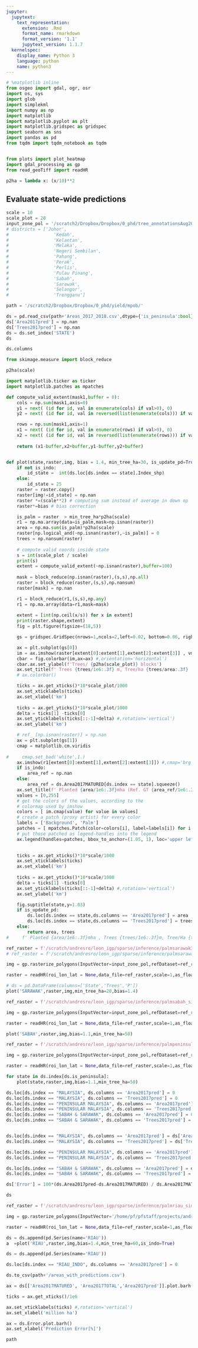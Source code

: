 ```yaml
---
jupyter:
  jupytext:
    text_representation:
      extension: .Rmd
      format_name: rmarkdown
      format_version: '1.1'
      jupytext_version: 1.1.7
  kernelspec:
    display_name: Python 3
    language: python
    name: python3
---
```


```python
# %matplotlib inline
from osgeo import gdal, ogr, osr
import os, sys
import glob
import simplekml
import numpy as np
import matplotlib
import matplotlib.pyplot as plt
import matplotlib.gridspec as gridspec
import seaborn as sns
import pandas as pd
from tqdm import tqdm_notebook as tqdm


from plots import plot_heatmap
import gdal_processing as gp
from read_geoTiff import readHR

p2ha = lambda x: (x/10)**2
```

## Evaluate state-wide predictions

```python
scale = 10
scale_plot = 20
input_zone_pol = '/scratch2/Dropbox/Dropbox/0_phd/tree_annotationsAug2019/countries/malaysia/MYS_adm1.shp'
# districts = ['Johor',
#                 'Kedah',
#                 'Kelantan',
#                 'Melaka',
#                 'Negeri Sembilan',
#                 'Pahang',
#                 'Perak',
#                 'Perlis',
#                 'Pulau Pinang',
#                 'Sabah',
#                 'Sarawak',
#                 'Selangor',
#                 'Trengganu']
```

```python
path = '/scratch2/Dropbox/Dropbox/0_phd/yield/mpob/'

ds = pd.read_csv(path+'Areas_2017_2018.csv',dtype={'is_peninsula':bool})
ds['Area2017pred'] = np.nan
ds['Trees2017pred'] = np.nan
ds = ds.set_index('STATE')
ds
```

```python
ds.columns
```

```python
from skimage.measure import block_reduce

```

```python
p2ha(scale)
```

```python
import matplotlib.ticker as ticker
import matplotlib.patches as mpatches
```

```python
def compute_valid_extent(mask1,buffer = 0):
    cols = np.sum(mask1,axis=0)
    y1 = next( (id for id, val in enumerate(cols) if val>0), 0)
    y2 = next( (id for id, val in reversed(list(enumerate(cols))) if val>0), 0)

    rows = np.sum(mask1,axis=1)
    x1 = next( (id for id, val in enumerate(rows) if val>0), 0)
    x2 = next( (id for id, val in reversed(list(enumerate(rows))) if val>0), 0)
    
    return (x1-buffer,x2+buffer,y1-buffer,y2+buffer)


def plot(state,raster,img, bias = 1.4, min_tree_ha=30, is_update_pd=True, is_indo=False):
    if not is_indo:
        id_state =  int(ds.loc[ds.index == state].Index_shp)
    else:
        id_state = 25
    raster = raster.copy()
    raster[img!=id_state] = np.nan
    raster *=(scale**2) # computing sum instead of average in down op 
    raster*=bias # bias correction

    is_palm = raster  > min_tree_ha*p2ha(scale)
    r1 = np.ma.array(data=is_palm,mask=np.isnan(raster))
    area = np.ma.sum(is_palm)*p2ha(scale)
    raster[np.logical_and(~np.isnan(raster),~is_palm)] = 0
    trees = np.nansum(raster)
    
    # compute valid coords inside state
    s = int(scale_plot / scale)
    print(s)
    extent = compute_valid_extent(~np.isnan(raster),buffer=100)
    
    mask = block_reduce(np.isnan(raster),(s,s),np.all)
    raster = block_reduce(raster,(s,s),np.nansum)
    raster[mask] = np.nan

    r1 = block_reduce(r1,(s,s),np.any)
    r1 = np.ma.array(data=r1,mask=mask)
    
    extent = [int(np.ceil(x/s)) for x in extent]
    print(raster.shape,extent)
    fig = plt.figure(figsize=(18,5))

    gs = gridspec.GridSpec(nrows=1,ncols=2,left=0.02, bottom=0.06, right=0.95, top=0.94, wspace=0.05)

    ax = plt.subplot(gs[0])
    im = ax.imshow(raster[extent[0]:extent[1],extent[2]:extent[3]] , vmin=min_tree_ha*p2ha(scale_plot))
    cbar = fig.colorbar(im,ax=ax) #,orientation='horizontal')
    cbar.ax.set_ylabel(f'Trees/ {p2ha(scale_plot)} blocks')
    ax.set_title(f' Trees {trees/1e6:.3f} m, Tree/ha {trees/area:.3f} ')
    # ax.colorbar()

    ticks = ax.get_xticks()*10*scale_plot/1000
    ax.set_xticklabels(ticks)
    ax.set_xlabel('km')
    
    ticks = ax.get_yticks()*10*scale_plot/1000
    delta = ticks[1] -ticks[0]
    ax.set_yticklabels(ticks[::-1]+delta) #,rotation='vertical')
    ax.set_ylabel('km')

    # ref_ [np.isnan(raster)] = np.nan
    ax = plt.subplot(gs[1])
    cmap = matplotlib.cm.viridis
    
#     cmap.set_bad('white',1.)
    ax.imshow(r1[extent[0]:extent[1],extent[2]:extent[3]]) #,cmap='brg')
    if is_indo:
        area_ref = np.nan
    else:
        area_ref = ds.Area2017MATURED[ds.index == state].squeeze()
    ax.set_title(f' Planted {area/1e6:.3f}mha (Ref. GT {area_ref/1e6:.3f}mha)')
    values = [0,255]
    # get the colors of the values, according to the 
    # colormap used by imshow
    colors = [ im.cmap(value) for value in values]
    # create a patch (proxy artist) for every color 
    labels = ['Background', 'Palm']
    patches = [ mpatches.Patch(color=colors[i], label=labels[i]) for i in range(len(values)) ]
    # put those patched as legend-handles into the legend
    ax.legend(handles=patches, bbox_to_anchor=(1.05, 1), loc='upper left', borderaxespad=0. )

    
    ticks = ax.get_xticks()*10*scale/1000
    ax.set_xticklabels(ticks)
    ax.set_xlabel('km')
    
    ticks = ax.get_yticks()*10*scale/1000
    delta = ticks[1] -ticks[0]
    ax.set_yticklabels(ticks[::-1]+delta) #,rotation='vertical')
    ax.set_ylabel('km')

    fig.suptitle(state,y=1.03)
    if is_update_pd:
        ds.loc[ds.index == state,ds.columns == 'Area2017pred'] = area
        ds.loc[ds.index == state,ds.columns == 'Trees2017pred'] = trees
    else:
        return area, trees
#     f' Planted {area/1e6:.3f}mha , Trees {trees/1e6:.3f}m, Tree/Ha {trees/area} '

```

```python
ref_raster = f'/scratch/andresro/leon_igp/sparse/inference/palmsarawak3_simpleA20clean_all/0_EPSG_32649_down{scale}.tif'
# ref_raster = f'/scratch/andresro/leon_igp/sparse/inference/palmsarawak_simpleA20_allsarawak/0_untiled_down{scale}.tif'

img = gp.rasterize_polygons(InputVector=input_zone_pol,refDataset=ref_raster,attribute='ID_1')

raster = readHR(roi_lon_lat = None,data_file=ref_raster,scale=1,as_float=False)
```

```python
# ds = pd.DataFrame(columns=['State','Trees','P'])
plot('SARAWAK',raster,img,min_tree_ha=20,bias=1.4)
```

```python
ref_raster = f'/scratch/andresro/leon_igp/sparse/inference/palmsabah_simpleA9all/0_EPSG_32650_down{scale}.tif'

img = gp.rasterize_polygons(InputVector=input_zone_pol,refDataset=ref_raster,attribute='ID_1')

raster = readHR(roi_lon_lat = None,data_file=ref_raster,scale=1,as_float=False)
```

```python
plot('SABAH',raster,img,bias=1.1,min_tree_ha=50)

```

```python
ref_raster = f'/scratch/andresro/leon_igp/sparse/inference/palmpeninsulanew_simpleA9all/0_EPSG_32647_down{scale}.tif'

img = gp.rasterize_polygons(InputVector=input_zone_pol,refDataset=ref_raster,attribute='ID_1')

raster = readHR(roi_lon_lat = None,data_file=ref_raster,scale=1,as_float=False)
```

```python
for state in ds.index[ds.is_peninsula]:
    plot(state,raster,img,bias=1.1,min_tree_ha=50)

```

```python
ds.loc[ds.index == "MALAYSIA", ds.columns == 'Area2017pred'] = 0
ds.loc[ds.index == "MALAYSIA", ds.columns == 'Trees2017pred'] = 0
ds.loc[ds.index == "PENINSULAR MALAYSIA", ds.columns == 'Area2017pred'] = 0
ds.loc[ds.index == "PENINSULAR MALAYSIA", ds.columns == 'Trees2017pred'] = 0
ds.loc[ds.index == "SABAH & SARAWAK", ds.columns == 'Area2017pred'] = 0
ds.loc[ds.index == "SABAH & SARAWAK", ds.columns == 'Trees2017pred'] = 0


ds.loc[ds.index == "MALAYSIA", ds.columns == 'Area2017pred'] = ds['Area2017pred'].sum()
ds.loc[ds.index == "MALAYSIA", ds.columns == 'Trees2017pred'] = ds['Trees2017pred'].sum()

ds.loc[ds.index == "PENINSULAR MALAYSIA", ds.columns == 'Area2017pred'] = ds[ds.is_peninsula]['Area2017pred'].sum()
ds.loc[ds.index == "PENINSULAR MALAYSIA", ds.columns == 'Trees2017pred'] = ds[ds.is_peninsula]['Trees2017pred'].sum()

ds.loc[ds.index == "SABAH & SARAWAK", ds.columns == 'Area2017pred'] = ds[[x in ['SABAH','SARAWAK'] for x in ds.index]]['Area2017pred'].sum()
ds.loc[ds.index == "SABAH & SARAWAK", ds.columns == 'Trees2017pred'] = ds[[x in ['SABAH','SARAWAK'] for x in ds.index]]['Trees2017pred'].sum()

ds['Error'] = 100*(ds.Area2017pred-ds.Area2017MATURED) / ds.Area2017MATURED
```

```python
ds
```

```python
ref_raster = f'/scratch/andresro/leon_igp/sparse/inference/palmriau_simpleA9all/0_EPSG_32647_down{scale}.tif'

img = gp.rasterize_polygons(InputVector='/home/pf/pfstaff/projects/andresro/data/countries/indonesia/IDN_adm1.shp',refDataset=ref_raster,attribute='ID_1')

raster = readHR(roi_lon_lat = None,data_file=ref_raster,scale=1,as_float=False)
```

```python
ds = ds.append(pd.Series(name='RIAU'))
a  =plot('RIAU',raster,img,bias=1.4,min_tree_ha=60,is_indo=True)
```

```python
ds = ds.append(pd.Series(name='RIAU'))

ds.loc[ds.index == "RIAU_INDO", ds.columns == 'Area2017pred'] = 0
```

```python
ds.to_csv(path+'/areas_with_predictions.csv')
```

```python

ax = ds[['Area2017MATURED', 'Area2017TOTAL','Area2017pred']].plot.barh(figsize=(8,8))

ticks = ax.get_xticks()/1e6

ax.set_xticklabels(ticks) #,rotation='vertical')
ax.set_xlabel('million ha')

```

```python
ax = ds.Error.plot.barh()
ax.set_xlabel('Prediction Error[%]')
```

```python
path
```

```python

```
